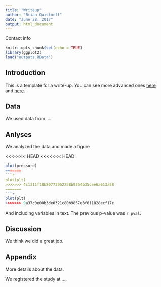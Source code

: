 ```yaml
---
title: "Writeup"
author: "Brian Quistorff"
date: "June 28, 2017"
output: html_document
---
```


Contact info

```r
knitr::opts_chunk$set(echo = TRUE)
library(ggplot2)
load("outputs.RData")
```

## Introduction
This is a template for a write-up. You can see more advanced ones [here](http://rmarkdown.rstudio.com/developer_document_templates.html) and [here](http://rmarkdown.rstudio.com/gallery.html).

## Data
We used data from ....

## Anlyses
We analyzed the data and made a figure


<<<<<<< HEAD
<<<<<<< HEAD
```r
plot(pressure)
=======
```r
plot(plt)
>>>>>>> 4c1311f18b80773052258b9264b35cee6a613a58
=======
```r
plot(plt)
>>>>>>> 9a37c0e00b3de0321c80b9857e3f611828ecf17c
```

And including variables in text. The previous p-value was `r pval`.

## Discussion
We think we did a great job.

## Appendix
More details about the data.

We registered the study at ....

